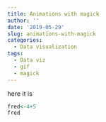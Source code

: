 ```yaml
---
title: Animations with magick
author: ''
date: '2019-05-29'
slug: animations-with-magick
categories:
  - Data visualization
tags:
  - Data viz
  - gif
  - magick
---
```


here it is

```r
fred<-4+5
fred
```